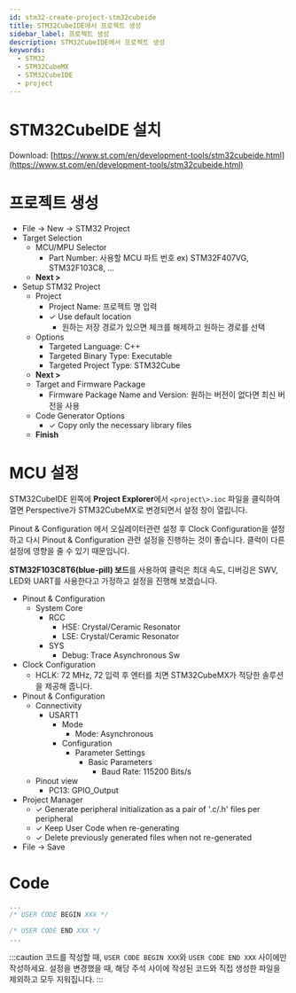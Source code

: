 ```yaml
---
id: stm32-create-project-stm32cubeide
title: STM32CubeIDE에서 프로젝트 생성
sidebar_label: 프로젝트 생성
description: STM32CubeIDE에서 프로젝트 생성
keywords:
  - STM32
  - STM32CubeMX
  - STM32CubeIDE
  - project
---
```


# STM32CubeIDE 설치

Download: [https://www.st.com/en/development-tools/stm32cubeide.html](https://www.st.com/en/development-tools/stm32cubeide.html)

# 프로젝트 생성

- File -\> New -\> STM32 Project
- Target Selection
  - MCU/MPU Selector
    - Part Number: 사용할 MCU 파트 번호 ex) STM32F407VG, STM32F103C8, ...
  - **Next \>**
- Setup STM32 Project
  - Project
    - Project Name: 프로젝트 명 입력
    - ✓ Use default location
      - 원하는 저장 경로가 있으면 체크를 해제하고 원하는 경로를 선택
  - Options
    - Targeted Language: C++
    - Targeted Binary Type: Executable
    - Targeted Project Type: STM32Cube
  - **Next \>**
  - Target and Firmware Package
    - Firmware Package Name and Version: 원하는 버전이 없다면 최신 버전을 사용
  - Code Generator Options
    - ✓ Copy only the necessary library files
  - **Finish**

# MCU 설정

STM32CubeIDE 왼쪽에 **Project Explorer**에서 `<project\>.ioc` 파일을 클릭하여 열면 Perspective가 STM32CubeMX로 변경되면서 설정 창이 열립니다.

Pinout & Configuration 에서 오실레이터관련 설정 후 Clock Configuration을 설정하고 다시 Pinout & Configuration 관련 설정을 진행하는 것이 좋습니다. 클럭이 다른 설정에 영향을 줄 수 있기 때문입니다.

**STM32F103C8T6(blue-pill) 보드**를 사용하여 클럭은 최대 속도, 디버깅은 SWV, LED와 UART를 사용한다고 가정하고 설정을 진행해 보겠습니다.

- Pinout & Configuration
  - System Core
    - RCC
      - HSE: Crystal/Ceramic Resonator
      - LSE: Crystal/Ceramic Resonator
    - SYS
      - Debug: Trace Asynchronous Sw
- Clock Configuration
  - HCLK: 72 MHz, 72 입력 후 엔터를 치면 STM32CubeMX가 적당한 솔루션을 제공해 줍니다.
- Pinout & Configuration
  - Connectivity
    - USART1
      - Mode
        - Mode: Asynchronous
      - Configuration
        - Parameter Settings
          - Basic Parameters
            - Baud Rate: 115200 Bits/s
  - Pinout view
    - PC13: GPIO_Output
- Project Manager
  - ✓ Generate peripheral initialization as a pair of '.c/.h' files per peripheral
  - ✓ Keep User Code when re-generating
  - ✓ Delete previously generated files when not re-generated
- File -\> Save

# Code

```c title="main.c"
...
/* USER CODE BEGIN XXX */

/* USER CODE END XXX */
...
```

:::caution
코드를 작성할 때, `USER CODE BEGIN XXX`와 `USER CODE END XXX` 사이에만 작성하세요. 설정을 변경했을 때, 해당 주석 사이에 작성된 코드와 직접 생성한 파일을 제외하고 모두 지워집니다.
:::
